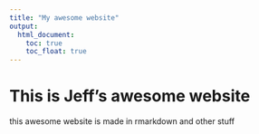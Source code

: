 ```yaml
---
title: "My awesome website"
output: 
  html_document:
    toc: true
    toc_float: true
--- 
```


# This is Jeff's awesome website

this awesome website is made in rmarkdown and other stuff